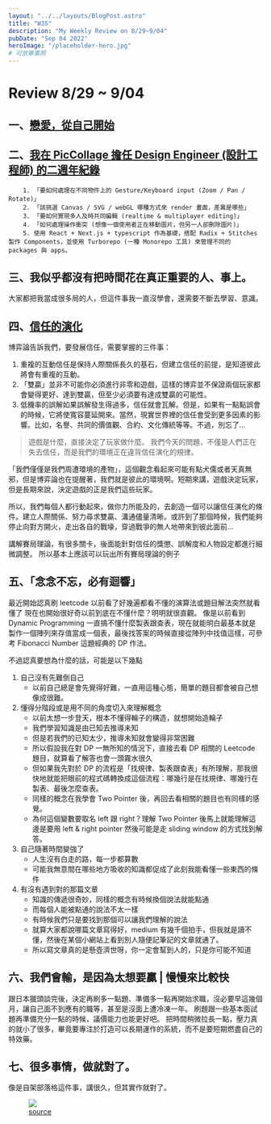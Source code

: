```yaml
---
layout: "../../layouts/BlogPost.astro"
title: "W35"
description: "My Weekly Review on 8/29~9/04"
pubDate: "Sep 04 2022"
heroImage: "/placeholder-hero.jpg"
# 可放畢業照
---
```


# Review 8/29 ~ 9/04


## 一、[戀愛，從自己開始](https://www.facebook.com/chwanshing/photos/pcb.2168978586591984/2168977069925469/)

## 二、[我在 PicCollage 擔任 Design Engineer (設計工程師) 的二週年紀錄](https://designtips.today/second-year-at-piccollage-as-a-design-engineer/?fbclid=IwAR3uUr-59RJx14TNX3TD4A756gm9MRfuFvgUBIAFymewcght5M-vpJZ8h80)
		1. 「要如何處理在不同物件上的 Gesture/Keyboard input (Zoom / Pan / Rotate)」
		2. 「該挑選 Canvas / SVG / webGL 哪種方式來 render 畫面，差異是哪些」
		3. 「要如何實現多人及時共同編輯 (realtime & multiplayer editing)」
		4. 「如何處理操作衝突 (想像一個使用者正在移動圖片，但另一人卻刪除圖片)」
		5. 使用 React + Next.js + typescript 作為基礎，搭配 Radix + Stitches 製作 Components，並使用 Turborepo (一種 Monorepo 工具) 來管理不同的 packages 與 apps。

## 三、我似乎都沒有把時間花在真正重要的人、事上。
大家都把我當成很多局的人，但這件事我一直沒學會，還需要不斷去學習、意識。

## 四、[信任的演化](https://audreyt.github.io/trust-zh-TW/)
博弈論告訴我們，要發展信任，需要掌握的三件事：
1. 重複的互動信任是保持人際關係長久的基石，但建立信任的前提，是知道彼此將會有重複的互動。
2. 「雙贏」並非不可能你必須進行非零和遊戲，這樣的博弈並不保證兩個玩家都會變得更好、達到雙贏，但至少必須要有達成雙贏的可能性。
3. 低機率的誤解如果誤解發生得過多，信任就會瓦解。但是，如果有一點點誤會的時候，它將使寬容蔓延開來。當然，現實世界裡的信任會受到更多因素的影響。比如，名譽、共同的價值觀、合約、文化傳統等等。不過，別忘了...

> 遊戲是什麼，直接決定了玩家做什麼。
我們今天的問題，不僅是人們正在失去信任，而是我們的環境正在違背信任演化的規律。

「我們僅僅是我們周遭環境的產物」，這個觀念看起來可能有點犬儒或者天真無邪，但是博弈論也在提醒著，我們就是彼此的環境啊。短期來講，遊戲決定玩家，但是長期來說，決定遊戲的正是我們這些玩家。

所以，我們每個人都行動起來，做你力所能及的，去創造一個可以讓信任演化的條件。建立人際關係、努力尋求雙贏、溝通儘量清晰。或許到了那個時候，我們能夠停止向對方開火，走出各自的戰壕，穿過戰爭的無人地帶來到彼此面前...

講解賽局理論，有很多關卡，後面能針對信任的獎懲、誤解度和人物設定都進行細微調整。
所以基本上應該可以玩出所有賽局理論的例子

## 五、「念念不忘，必有迴響」
最近開始認真刷 leetcode
以前看了好幾遍都看不懂的演算法或題目解法突然就看懂了
現在也開始很好奇以前到底在不懂什麼？明明就很直觀。
像是以前看到 Dynamic Programming 一直搞不懂什麼製表跟查表，現在就能明白最基本就是製作一個陣列來存值當成一個表，最後找答案的時候直接從陣列中找值這樣，可參考 Fibonacci Number 這題經典的 DP 作法。

不過認真要想為什麼的話，可能是以下幾點
1. 自己沒有先難倒自己
	- 以前自己總是會先覺得好難，一直用這種心態，簡單的題目都會被自己想像成很難。
2. 懂得分階段或是用不同的角度切入來理解概念
	- 以前太想一步登天，根本不懂得輪子的構造，就想開始造輪子
	- 我們學習知識是由已知去推導未知
	- 但是若我們的已知太少，推導未知就會變得非常困難
	- 所以假設我在對 DP 一無所知的情況下，直接去看 DP 相關的 Leetcode 題目，就算看了解答也會一頭霧水很久
	- 但如果我先對於 DP 的流程是「找規律、製表跟查表」有所理解，那我很快地就能把眼前的程式碼轉換成這個流程：哪幾行是在找規律、哪幾行在製表、最後怎麼查表。
	- 同樣的概念在我學會 Two Pointer 後，再回去看相關的題目也有同樣的感覺。
	- 為何這個變數要取名 left 跟 right？理解 Two Pointer 後馬上就能理解這邊是要用 left & right pointer 然後可能是走 sliding window 的方式找到解答。
3. 自己隨著時間變強了
	- 人生沒有白走的路，每一步都算數
	- 可能我無意間在哪些地方吸收的知識都促成了此刻我能看懂一些東西的條件
4. 有沒有遇到對的那篇文章
	- 知識的傳遞很奇妙，同樣的概念有時候換個說法就能點通
	- 而每個人能被點通的說法不太一樣
	- 有時候我們只是要找到那個可以讓我們理解的說法
	- 就算大家都說哪篇文章寫得好，medium 有幾千個拍手，但我就是讀不懂，然後在某個小網站上看到別人隨便記筆記的文章就通了。
	- 所以寫文章真的是懸壺濟世呀，你一定會幫到人的，只是你可能不知道

## 六、我們會輸，是因為太想要贏 | 慢慢來比較快
跟日本獵頭談完後，決定再刷多一點題、準備多一點再開始求職，沒必要早這幾個月，讓自己面不到應有的職等，甚至是沒面上遭冷凍一年。
刷題跟一些基本面試題再準備充分一點的時候，議價能力也能更好吧。
把時間稍微拉長一點，壓力真的就小了很多，畢竟要專注於打造可以長期運作的系統，而不是要短期燃盡自己的特效藥。

## 七、很多事情，做就對了。
像是自架部落格這件事，講很久，但其實作就對了。
<figure>
	<img src="/just-do-it.png" />
	<figcaption>
			<a href="https://www.instagram.com/p/Ce502IBqnWR/" rel="nooopener noreferrer" target="_blank">
				source
			</a>
	</figcaption>
</figure>
